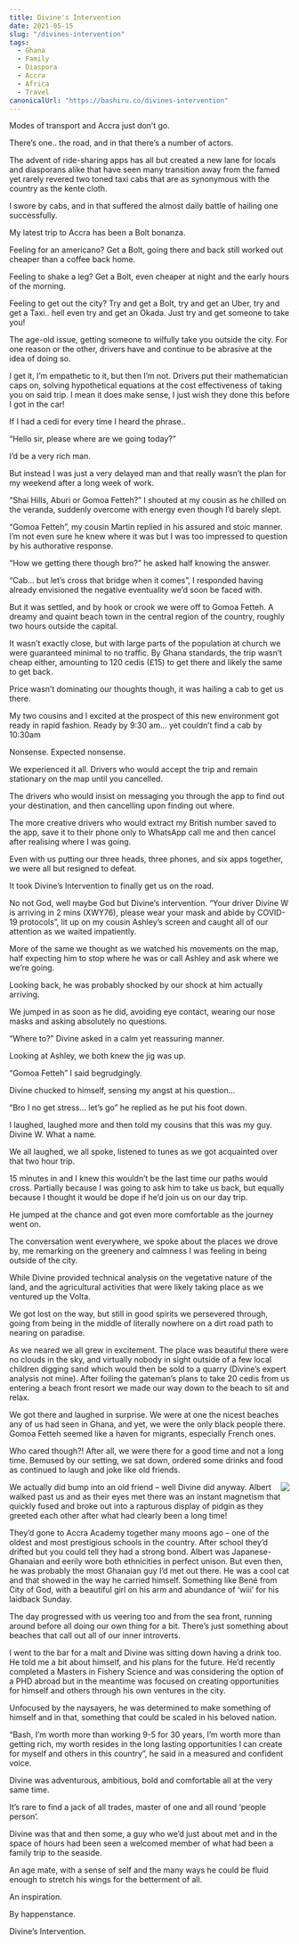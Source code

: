 ```yaml
---
title: Divine's Intervention
date: 2021-05-15
slug: "/divines-intervention"
tags:
  - Ghana
  - Family
  - Diaspora
  - Accra
  - Africa
  - Travel
canonicalUrl: "https://bashiru.co/divines-intervention"
---
```

Modes of transport and Accra just don’t go. 

There’s one.. the road, and in that there’s a number of actors.

The advent of ride-sharing apps has all but created a new lane for locals and diasporans alike that have seen many transition away from the famed yet rarely revered two toned taxi cabs that are as synonymous with the country as the kente cloth. 

I swore by cabs, and in that suffered the almost daily battle of hailing one successfully.

My latest trip to Accra has been a Bolt bonanza. 

Feeling for an americano? Get a Bolt, going there and back still worked out cheaper than a coffee back home.

Feeling to shake a leg? Get a Bolt, even cheaper at night and the early hours of the morning.

Feeling to get out the city?  Try and get a Bolt, try and get an Uber, try and get a Taxi.. hell even try and get an Okada. Just try and get someone to take you!

The age-old issue, getting someone to wilfully take you outside the city. For one reason or the other, drivers have and continue to be abrasive at the idea of doing so.

I get it, I’m empathetic to it, but then I’m not. Drivers put their mathematician caps on, solving hypothetical equations at the cost effectiveness of taking you on said trip. I mean it does make sense, I just wish they done this before I got in the car!

If I had a cedi for every time I heard the phrase..

“Hello sir, please where are we going today?”

I’d be a very rich man.

But instead I was just a very delayed man and that really wasn’t the plan for my weekend after a long week of work. 

“Shai Hills, Aburi or Gomoa Fetteh?” I shouted at my cousin as he chilled on the veranda, suddenly overcome with energy even though I’d barely slept.

“Gomoa Fetteh”, my cousin Martin replied in his assured and stoic manner. I’m not even sure he knew where it was but I was too impressed to question by his authorative response.

“How we getting there though bro?” he asked half knowing the answer. 

“Cab… but let’s cross that bridge when it comes”, I responded having already envisioned the negative eventuality we’d soon be faced with.

But it was settled, and by hook or crook we were off to Gomoa Fetteh. A dreamy and quaint beach town in the central region of the country, roughly two hours outside the capital.  

It wasn’t exactly close, but with large parts of the population at church we were guaranteed minimal to no traffic. By Ghana standards, the trip wasn’t cheap either, amounting to 120 cedis (£15) to get there and likely the same to get back.

Price wasn’t dominating our thoughts though, it was hailing a cab to get us there.

My two cousins and I excited at the prospect of  this new environment got ready in rapid fashion. Ready by 9:30 am… yet couldn’t find a cab by 10:30am

Nonsense. Expected nonsense.

We experienced it all. Drivers who would accept the trip and remain stationary on the map until you cancelled.

The drivers who would insist on messaging you through the app to find out your destination, and then cancelling upon finding out where.

The more creative drivers who would extract my British number saved to the app, save it to their phone only to WhatsApp call me and then cancel after realising where I was going. 

Even with us putting our three heads, three phones, and six apps together, we were all but resigned to defeat. 

It took Divine’s Intervention to finally get us on the road.

No not God, well maybe God but Divine’s intervention.
“Your driver Divine W is arriving in 2 mins (XWY76), please wear your mask and abide by COVID-19 protocols”, lit up on my cousin Ashley’s screen and caught all of our attention as we waited impatiently. 

More of the same we thought as we watched his movements on the map, half expecting him to stop where he was or call Ashley and ask where we we’re going.

Looking back, he was probably shocked by our shock at him actually arriving. 

We jumped in as soon as he did, avoiding eye contact, wearing our nose masks and asking absolutely no questions.

 “Where to?” Divine asked in a calm yet reassuring manner. 

Looking at Ashley, we both knew the jig was up.

“Gomoa Fetteh” I said begrudgingly. 

Divine chucked to himself, sensing my angst at his question…

“Bro I no get stress… let’s go” he replied as he put his foot down. 

I laughed, laughed more and then told my cousins that this was my guy. Divine W. What a name.

We all laughed, we all spoke, listened to tunes as we got acquainted over that two hour trip. 

15 minutes in and I knew this wouldn’t be the last time our paths would cross. Partially because I was going to ask him to take us back, but equally because I thought it would be dope if he’d join us on our day trip.

He jumped at the chance and got even more comfortable as the journey went on. 

The conversation went everywhere, we spoke about the places we drove by, me remarking on the greenery and calmness I was feeling in being outside of the city. 

While Divine provided technical analysis on the vegetative nature of the land, and the agricultural activities that were likely taking place as we ventured up the Volta. 

We got lost on the way, but still in good spirits we persevered through, going from being in the middle of literally nowhere on a dirt road path to nearing on paradise.  

As we neared we all grew in excitement. The place was beautiful there were no clouds in the sky, and virtually nobody in sight outside of a few local children digging sand which would then be sold to a quarry (Divine’s expert analysis not mine). After foiling the gateman’s plans to take 20 cedis from us entering a beach front resort we made our way down to the beach to sit and relax.

We got there and laughed in surprise. We were at one the nicest beaches any of us had seen in Ghana, and yet, we were the only black people there. Gomoa Fetteh seemed like a haven for migrants, especially French ones. 

Who cared though?! After all, we were there for a good time and not a long time. Bemused by our setting,  we sat down, ordered some drinks and food as continued to laugh and joke like old friends.

<img align="right" src="Divine-Benny.jpg">We actually did bump into an old friend – well Divine did anyway. Albert walked past us and as their eyes met there was an instant magnetism that quickly fused and broke out into a rapturous display of pidgin as they greeted each other after what had clearly been a long time!

They’d gone to Accra Academy together many moons ago – one of the oldest and most prestigious schools in the country. After school they’d drifted but you could tell they had a strong bond. Albert was Japanese-Ghanaian and eerily wore both ethnicities in perfect unison. But even then, he was probably the most Ghanaian guy I’d met out there. He was a cool cat and that showed in the way he carried himself. Something like Bené from City of God, with a beautiful girl on his arm and abundance of ‘wiii’  for his laidback Sunday. 

The day progressed with us veering too and from the sea front, running around before all doing our own thing for a bit. There’s just something about beaches that call out all of our inner introverts. 

I went to the bar for a malt and Divine was sitting down having a drink too. He told me a bit about himself, and his plans for the future. He’d recently completed a Masters in Fishery Science and was considering the option of a PHD abroad but in the meantime was focused on creating opportunities for himself and others through his own ventures in the city. 

Unfocused by the naysayers, he was determined to make something of himself and in that, something that could be scaled in his beloved nation.

“Bash, I’m worth more than working 9-5 for 30 years, I’m worth more than getting rich, my worth resides in the long lasting opportunities I can create for myself and others in this country”, he said in a measured and confident voice. 

Divine was adventurous, ambitious, bold and comfortable all at the very same time.

It’s rare to find a jack of all trades, master of one and all round ‘people person’.

Divine was that and then some, a guy who we’d just about met and in the space of hours had been seen a welcomed member of what had been a family trip to the seaside. 

An age mate, with a sense of self and the many ways he could be fluid enough to stretch his wings for the betterment of all. 

An inspiration.

By happenstance.

Divine’s Intervention.
